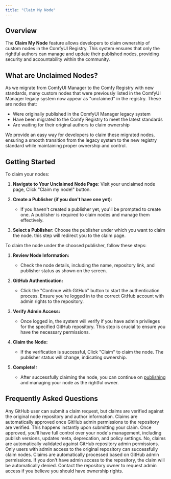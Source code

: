 ```yaml
---
title: "Claim My Node"
---
```


## Overview

The **Claim My Node** feature allows developers to claim ownership of custom nodes in the ComfyUI Registry. This system ensures that only the rightful authors can manage and update their published nodes, providing security and accountability within the community.

## What are Unclaimed Nodes?

As we migrate from ComfyUI Manager to the Comfy Registry with new standards, many custom nodes that were previously listed in the ComfyUI Manager legacy system now appear as "unclaimed" in the registry. These are nodes that:

- Were originally published in the ComfyUI Manager legacy system
- Have been migrated to the Comfy Registry to meet the latest standards
- Are waiting for their original authors to claim ownership

We provide an easy way for developers to claim these migrated nodes, ensuring a smooth transition from the legacy system to the new registry standard while maintaining proper ownership and control.

## Getting Started

To claim your nodes:

1. **Navigate to Your Unclaimed Node Page**: Visit your unclaimed node page, Click "Claim my node!" button.

2. **Create a Publisher (if you don't have one yet)**:
   - If you haven't created a publisher yet, you'll be prompted to create one. A publisher is required to claim nodes and manage them effectively.

3. **Select a Publisher**: Choose the publisher under which you want to claim the node. this step will redirect you to the claim page.

To claim the node under the choosed publisher, follow these steps:

1. **Review Node Information:**
   - Check the node details, including the name, repository link, and publisher status as shown on the screen.

2. **GitHub Authentication:**
   - Click the "Continue with GitHub" button to start the authentication process. Ensure you're logged in to the correct GitHub account with admin rights to the repository.

3. **Verify Admin Access:**
   - Once logged in, the system will verify if you have admin privileges for the specified GitHub repository. This step is crucial to ensure you have the necessary permissions.

4. **Claim the Node:**
   - If the verification is successful, Click "Claim" to claim the node. The publisher status will change, indicating ownership.

5. **Complete!:**
   - After successfully claiming the node, you can continue on [publishing](./publishing) and managing your node as the rightful owner.

## Frequently Asked Questions

<AccordionGroup>

  <Accordion title="Who can claim nodes?">
    Any GitHub user can submit a claim request, but claims are verified against the original node repository and author information.
  </Accordion>

  <Accordion title="How long does the claim process take?">
    Claims are automatically approved once GitHub admin permissions to the repository are verified. This happens instantly upon submitting your claim.
  </Accordion>

  <Accordion title="What happens after my claim is approved?">
    Once approved, you'll have full control over your node's management, including publish versions, updates meta, deprecation, and policy settings.
  </Accordion>

  <Accordion title="Can I claim nodes I didn't create?">
    No, claims are automatically validated against GitHub repository admin permissions. Only users with admin access to the original repository can successfully claim nodes.
  </Accordion>

  <Accordion title="What if my claim is denied?">
    Claims are automatically processed based on GitHub admin permissions. If you don't have admin access to the repository, the claim will be automatically denied. Contact the repository owner to request admin access if you believe you should have ownership rights.
  </Accordion>
</AccordionGroup>